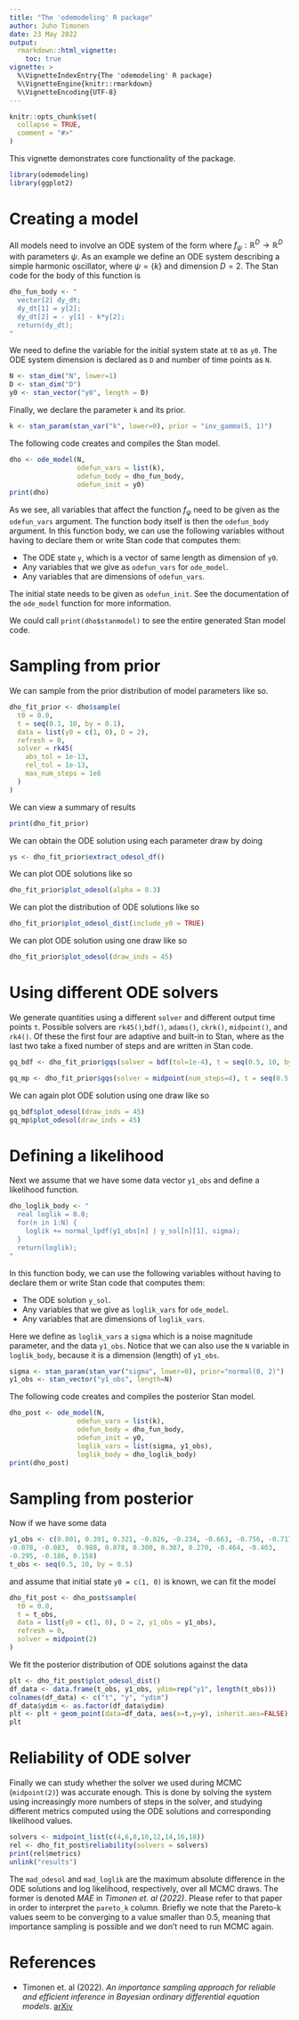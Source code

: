 ```yaml
---
title: "The 'odemodeling' R package"
author: Juho Timonen
date: 23 May 2022
output: 
  rmarkdown::html_vignette:
    toc: true
vignette: >
  %\VignetteIndexEntry{The 'odemodeling' R package}
  %\VignetteEngine{knitr::rmarkdown}
  %\VignetteEncoding{UTF-8}
---
```


```r
knitr::opts_chunk$set(
  collapse = TRUE,
  comment = "#>"
)
```

This vignette demonstrates core functionality of the package.

```r
library(odemodeling)
library(ggplot2)
```

# Creating a model

All models need to involve an ODE system of the form
\begin{equation}
    \label{eq: ode}
    \frac{\text{d} \textbf{y}(t)}{\text{d}t} = f_{\psi}\left(\textbf{y}(t), t\right),
\end{equation}
where $f_{\psi}: \mathbb{R}^D \rightarrow \mathbb{R}^D$ with parameters $\psi$. As an example we define an ODE system 
\begin{equation}
    \label{eq: sho}
    f_{\psi}\left(\textbf{y}, t\right) = 
    \begin{bmatrix}
      y_2 \\
      - y_1 - \theta y_2
    \end{bmatrix}
\end{equation}
describing a simple harmonic oscillator, where $\psi = \{ k \}$ and dimension $D = 2$. The Stan code for the body of this function is
```r
dho_fun_body <- "
  vector[2] dy_dt;
  dy_dt[1] = y[2];
  dy_dt[2] = - y[1] - k*y[2];
  return(dy_dt);
"
```

We need to
define the variable for the initial system state  at `t0` as `y0`. The ODE
system dimension is declared as `D` and number of time points as `N`.
```r
N <- stan_dim("N", lower=1)
D <- stan_dim("D")
y0 <- stan_vector("y0", length = D)
```

Finally, we declare the parameter `k` and its prior.
```r
k <- stan_param(stan_var("k", lower=0), prior = "inv_gamma(5, 1)")
```

The following code creates and compiles the Stan model.
```r
dho <- ode_model(N,
                 odefun_vars = list(k), 
                 odefun_body = dho_fun_body,
                 odefun_init = y0)
print(dho)
```
As we see, all variables that affect the function $f_{\psi}$ need to be given
as the `odefun_vars` argument. The function body itself is then the `odefun_body` argument. In this function body, we can use the following variables without having to declare them or write Stan code that computes them:

* The ODE state `y`, which is a vector of same length as dimension of `y0`.
* Any variables that we give as `odefun_vars` for `ode_model`.
* Any variables that are dimensions of `odefun_vars`.

The initial state needs to be given as `odefun_init`. See the documentation of the `ode_model` function for more information.

We could call `print(dho$stanmodel)` to see the entire generated Stan model code.

# Sampling from prior

We can sample from the prior distribution of model parameters like so.

```r
dho_fit_prior <- dho$sample( 
  t0 = 0.0, 
  t = seq(0.1, 10, by = 0.1),
  data = list(y0 = c(1, 0), D = 2),
  refresh = 0,
  solver = rk45(
    abs_tol = 1e-13,
    rel_tol = 1e-13,
    max_num_steps = 1e8
  )
)
```

We can view a summary of results 
```r
print(dho_fit_prior)
```

We can obtain the ODE solution using each parameter draw by doing
```r
ys <- dho_fit_prior$extract_odesol_df()
```

We can plot ODE solutions like so
```r
dho_fit_prior$plot_odesol(alpha = 0.3)
```

We can plot the distribution of ODE solutions like so
```r
dho_fit_prior$plot_odesol_dist(include_y0 = TRUE)
```

We can plot ODE solution using one draw like so
```r
dho_fit_prior$plot_odesol(draw_inds = 45)
```

# Using different ODE solvers
We generate quantities using a different `solver` and different output time points `t`. Possible solvers are `rk45()`,`bdf()`, `adams()`, `ckrk()`, `midpoint()`, and
`rk4()`. Of these the first four are adaptive and built-in to Stan, where as
the last two take a fixed number of steps and are written in Stan code.

```r
gq_bdf <- dho_fit_prior$gqs(solver = bdf(tol=1e-4), t = seq(0.5, 10, by = 0.5))
```

```r
gq_mp <- dho_fit_prior$gqs(solver = midpoint(num_steps=4), t = seq(0.5, 10, by = 0.5))
```

We can again plot ODE solution using one draw like so
```r
gq_bdf$plot_odesol(draw_inds = 45)
gq_mp$plot_odesol(draw_inds = 45)
```

# Defining a likelihood

Next we assume that we have some data vector `y1_obs` and define a likelihood
function. 
```r
dho_loglik_body <- "
  real loglik = 0.0;
  for(n in 1:N) {
    loglik += normal_lpdf(y1_obs[n] | y_sol[n][1], sigma);
  }
  return(loglik);
"
```

In this function body, we can use the following variables without
having to declare them or write Stan code that computes them:

* The ODE solution `y_sol`.
* Any variables that we give as `loglik_vars` for `ode_model`.
* Any variables that are dimensions of `loglik_vars`.

Here we define as `loglik_vars` a `sigma` which is a noise magnitude parameter, and the data `y1_obs`. Notice that we can also use the `N` variable in `loglik_body`, because it is a dimension (length) of `y1_obs`.

```r
sigma <- stan_param(stan_var("sigma", lower=0), prior="normal(0, 2)")
y1_obs <- stan_vector("y1_obs", length=N)
```

The following code creates and compiles the posterior Stan model.
```r
dho_post <- ode_model(N,
                 odefun_vars = list(k), 
                 odefun_body = dho_fun_body,
                 odefun_init = y0,
                 loglik_vars = list(sigma, y1_obs),
                 loglik_body = dho_loglik_body)
print(dho_post)
```

# Sampling from posterior

Now if we have some data
```r
y1_obs <- c(0.801, 0.391, 0.321, -0.826, -0.234, -0.663, -0.756, -0.717,
-0.078, -0.083,  0.988, 0.878, 0.300, 0.307, 0.270, -0.464, -0.403,
-0.295, -0.186, 0.158)
t_obs <- seq(0.5, 10, by = 0.5)
```
and assume that initial state `y0 = c(1, 0)` is known, we can fit the model
```r
dho_fit_post <- dho_post$sample( 
  t0 = 0.0, 
  t = t_obs,
  data = list(y0 = c(1, 0), D = 2, y1_obs = y1_obs),
  refresh = 0,
  solver = midpoint(2)
)
```

We fit the posterior distribution of ODE solutions against the data
```r
plt <- dho_fit_post$plot_odesol_dist()
df_data <- data.frame(t_obs, y1_obs, ydim=rep("y1", length(t_obs)))
colnames(df_data) <- c("t", "y", "ydim")
df_data$ydim <- as.factor(df_data$ydim)
plt <- plt + geom_point(data=df_data, aes(x=t,y=y), inherit.aes=FALSE)
plt
```

# Reliability of ODE solver

Finally we can study whether the solver we used during MCMC (`midpoint(2)`) was accurate enough. This is done by solving the system using increasingly more numbers of steps in
the solver, and studying different metrics computed using the ODE solutions and corresponding likelihood values.
```r
solvers <- midpoint_list(c(4,6,8,10,12,14,16,18))
rel <- dho_fit_post$reliability(solvers = solvers)
print(rel$metrics)
unlink("results")
```

The `mad_odesol` and `mad_loglik` are the maximum absolute difference in the ODE solutions and log likelihood, respectively, over all MCMC draws. The former is denoted *MAE* in *Timonen et. al (2022)*. Please refer to that paper in order to interpret the `pareto_k` column. Briefly we note that the Pareto-k values seem to be converging to a value smaller than 0.5, meaning that importance sampling is possible and we don't need to run MCMC again.

# References

* Timonen et. al (2022). *An importance sampling approach for reliable and efficient inference in Bayesian ordinary differential equation models*. [arXiv](https://arxiv.org/abs/2205.09059)

